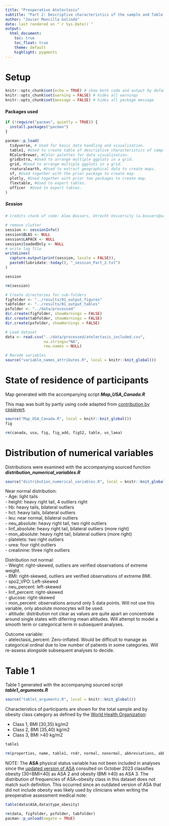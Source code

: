 ```yaml
---
title: "Preoperative Atelectasis"
subtitle: "Part 2: Descriptive characteristics of the sample and Table 1"
author: "Javier Mancilla Galindo"
date: last rendered on "`r Sys.Date()`"
output: 
  html_document:
    toc: true
    toc_float: true
    theme: default
    highlight: pygments
---
```


# Setup 
```r
knitr::opts_chunk$set(echo = TRUE) # show both code and output by default
knitr::opts_chunk$set(warning = FALSE) # hides all warnings
knitr::opts_chunk$set(message = FALSE) # hides all package message
```

#### Packages used   
```r
if (!require("pacman", quietly = TRUE)) {
  install.packages("pacman")
}

pacman::p_load(
  tidyverse, # Used for basic data handling and visualization.
  table1, #Used to create table of descriptive characteristics of sample.
  RColorBrewer, #Color palettes for data visualization. 
  gridExtra, #Used to arrange multiple ggplots in a grid.  
  grid, #Used to arrange multiple ggplots in a grid.
  rnaturalearth, #Used to extract geographical data to create maps. 
  sf, #Used together with the prior package to create map. 
  plotly, #Used together with prior two packages to create map.  
  flextable, #Used to export tables.  
  officer  #Used to export tables.
)
```

##### Session   
```r
# Credits chunk of code: Alex Bossers, Utrecht University (a.bossers@uu.nl)

# remove clutter
session <- sessionInfo()
session$BLAS <- NULL
session$LAPACK <- NULL
session$loadedOnly <- NULL
# write log file
writeLines(
  capture.output(print(session, locale = FALSE)),
  paste0(lubridate::today(), "_session_Part_2.txt")
)

session
```

```r
rm(session)
```

```r
# Create directories for sub-folders 
figfolder <- "../results/01_output_figures"
tabfolder <- "../results/01_output_tables"
psfolder <- "../data/processed"
dir.create(figfolder, showWarnings = FALSE)
dir.create(tabfolder, showWarnings = FALSE)
dir.create(psfolder, showWarnings = FALSE)
```


```r
# Load dataset  
data <- read.csv("../data/processed/atelectasis_included.csv",
                 na.strings="NA", 
                 row.names = NULL)
```

```r
# Recode variables 
source("variable_names_attributes.R", local = knitr::knit_global())
```

# State of residence of participants  

Map generated with the accompanying script ***Map_USA_Canada.R***

This map was built by partly using code adapted from [contribution by cpsievert](https://community.rstudio.com/t/combining-usa-canada-specific-province-with-plotly-plot-geo-or-ggplot2/12375).

```r
source("Map_USA_Canada.R", local = knitr::knit_global())
fig
```

```r
rm(canada, usa, fig, fig_add, figS2, table, us_laea)
```


# Distribution of numerical variables    

Distributions were examined with the accompanying sourced function ***distribution_numerical_variables.R***      
```r
source("distribution_numerical_variables.R", local = knitr::knit_global())
```

Near normal distribution:  
- Age: light tails  
- height: heavy right tail, 4 outliers right  
- hb: heavy tails, bilateral outliers    
- hct: heavy tails, bilateral outliers  
- leu: near normal, bilateral outliers  
- neu_absolute: heavy right tail, two right outliers  
- linf_absolute: heavy right tail, bilateral outliers (more right)     
- mon_absolute: heavy right tail, bilateral outliers (more right)   
- platelets: two right outliers   
- urea: four right outliers  
- creatinine: three right outliers  


Distribution not normal:  
- Weight: right-skewed, outliers are verified observations of extreme weight.   
- BMI: right-skewed, outliers are verified observations of extreme BMI.  
- spo2_VPO: Left-skewed   
- neu_percent: left-skewed  
- linf_percent: right-skewed  
- glucose: right-skewed  
- mon_percent: observations around only 5 data points. Will not use this variable, only absolute monocytes will be used.     
- altitude: distribution not clear as values are quite apart an concentrate around single states with diferring mean altitudes. Will attempt to model a smooth term or categorical term in subsequent analyses.         

Outcome variable:  
- atelectasis_percent: Zero-inflated. Would be difficult to manage as categorical ordinal due to low number of patients in some categories. Will re-assess alongside subsequent analyses to decide.   


# Table 1   
Table 1 generated with the accompanying sourced script ***table1_arguments.R***    
```r
source("table1_arguments.R", local = knitr::knit_global())
```

Characteristics of participants are shown for the total sample and by obesity class category as defined by the [World Health Organization](https://www.who.int/europe/news-room/fact-sheets/item/a-healthy-lifestyle---who-recommendations):   

- Class 1, BMI [30,35) kg/m2    
- Class 2, BMI [35,40) kg/m2     
- Class 3, BMI >40 kg/m2     

```r
table1
```

```r
rm(properties, name, table1, rndr, normal, nonormal, abbreviations, abbreviations_stats)
```


NOTE: The **ASA** physical status variable has not been included in analyses since the [updated version of ASA](https://www.asahq.org/standards-and-practice-parameters/statement-on-asa-physical-status-classification-system) consulted on October 2023 classifies obesity (30<BMI<40) as ASA 2 and obesity (BMI ≥40) as ASA 3. The distribution of frequencies of ASA~obesity class in this dataset does not match such definition. This occurred since an outdated version of ASA that did not include obesity was likely used by clinicians when writing the preoperative assessment medical note:   

```r
table(data$ASA,data$type_obesity)
```

```r
rm(data, figfolder, psfolder, tabfolder)
pacman::p_unload(negate = TRUE)
```
